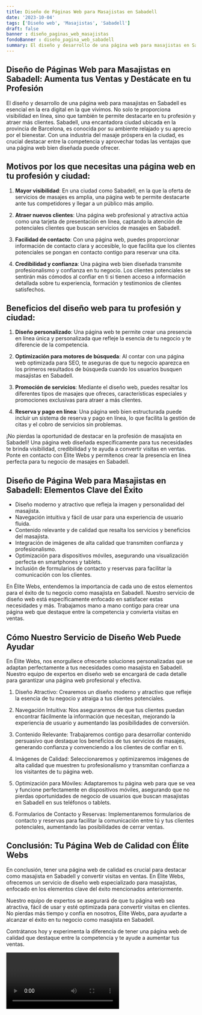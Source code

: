 ```yaml
---
title: Diseño de Páginas Web para Masajistas en Sabadell
date: '2023-10-04'
tags: ['Diseño web', 'Masajistas', 'Sabadell']
draft: false
banner : diseño_paginas_web_masajistas
fondoBanner : diseño_pagina_web_sabadell
summary: El diseño y desarrollo de una página web para masajistas en Sabadell es esencial en la era digital en la que vivimos. No solo te proporciona visibilidad en línea, sino que también te permite destacarte en tu profesión y atraer más clientes. Sabadell, una encantadora ciudad ubicada en la provincia de Barcelona, ​​es conocida por su ambiente relajado y su aprecio por el bienestar. Con una industria del masaje próspera en la ciudad, es crucial destacar entre la competencia y aprovechar todas las ventajas que una página web bien diseñada puede ofrecer.
---
```


## Diseño de Páginas Web para Masajistas en Sabadell: Aumenta tus Ventas y Destácate en tu Profesión

El diseño y desarrollo de una página web para masajistas en Sabadell es esencial en la era digital en la que vivimos. No solo te proporciona visibilidad en línea, sino que también te permite destacarte en tu profesión y atraer más clientes. Sabadell, una encantadora ciudad ubicada en la provincia de Barcelona, ​​es conocida por su ambiente relajado y su aprecio por el bienestar. Con una industria del masaje próspera en la ciudad, es crucial destacar entre la competencia y aprovechar todas las ventajas que una página web bien diseñada puede ofrecer.

## Motivos por los que necesitas una página web en tu profesión y ciudad:

1. **Mayor visibilidad**: En una ciudad como Sabadell, en la que la oferta de servicios de masajes es amplia, una página web te permite destacarte ante tus competidores y llegar a un público más amplio.

2. **Atraer nuevos clientes**: Una página web profesional y atractiva actúa como una tarjeta de presentación en línea, captando la atención de potenciales clientes que buscan servicios de masajes en Sabadell.

3. **Facilidad de contacto**: Con una página web, puedes proporcionar información de contacto clara y accesible, lo que facilita que los clientes potenciales se pongan en contacto contigo para reservar una cita.

4. **Credibilidad y confianza**: Una página web bien diseñada transmite profesionalismo y confianza en tu negocio. Los clientes potenciales se sentirán más cómodos al confiar en ti si tienen acceso a información detallada sobre tu experiencia, formación y testimonios de clientes satisfechos.

## Beneficios del diseño web para tu profesión y ciudad:

1. **Diseño personalizado**: Una página web te permite crear una presencia en línea única y personalizada que refleje la esencia de tu negocio y te diferencie de la competencia.

2. **Optimización para motores de búsqueda**: Al contar con una página web optimizada para SEO, te aseguras de que tu negocio aparezca en los primeros resultados de búsqueda cuando los usuarios busquen masajistas en Sabadell.

3. **Promoción de servicios**: Mediante el diseño web, puedes resaltar los diferentes tipos de masajes que ofreces, características especiales y promociones exclusivas para atraer a más clientes.

4. **Reserva y pago en línea**: Una página web bien estructurada puede incluir un sistema de reserva y pago en línea, lo que facilita la gestión de citas y el cobro de servicios sin problemas.

¡No pierdas la oportunidad de destacar en la profesión de masajista en Sabadell! Una página web diseñada específicamente para tus necesidades te brinda visibilidad, credibilidad y te ayuda a convertir visitas en ventas. Ponte en contacto con Élite Webs y permítenos crear la presencia en línea perfecta para tu negocio de masajes en Sabadell.

<GifSeo />

<Cta />

## Diseño de Página Web para Masajistas en Sabadell: Elementos Clave del Éxito

- Diseño moderno y atractivo que refleja la imagen y personalidad del masajista.
- Navegación intuitiva y fácil de usar para una experiencia de usuario fluida.
- Contenido relevante y de calidad que resalta los servicios y beneficios del masajista.
- Integración de imágenes de alta calidad que transmiten confianza y profesionalismo.
- Optimización para dispositivos móviles, asegurando una visualización perfecta en smartphones y tablets.
- Inclusión de formularios de contacto y reservas para facilitar la comunicación con los clientes.

En Élite Webs, entendemos la importancia de cada uno de estos elementos para el éxito de tu negocio como masajista en Sabadell. Nuestro servicio de diseño web está específicamente enfocado en satisfacer estas necesidades y más. Trabajamos mano a mano contigo para crear una página web que destaque entre la competencia y convierta visitas en ventas.

## Cómo Nuestro Servicio de Diseño Web Puede Ayudar

En Élite Webs, nos enorgullece ofrecerte soluciones personalizadas que se adaptan perfectamente a tus necesidades como masajista en Sabadell. Nuestro equipo de expertos en diseño web se encargará de cada detalle para garantizar una página web profesional y efectiva.

1. Diseño Atractivo: Crearemos un diseño moderno y atractivo que refleje la esencia de tu negocio y atraiga a tus clientes potenciales.

2. Navegación Intuitiva: Nos aseguraremos de que tus clientes puedan encontrar fácilmente la información que necesitan, mejorando la experiencia de usuario y aumentando las posibilidades de conversión.

3. Contenido Relevante: Trabajaremos contigo para desarrollar contenido persuasivo que destaque los beneficios de tus servicios de masajes, generando confianza y convenciendo a los clientes de confiar en ti.

4. Imágenes de Calidad: Seleccionaremos y optimizaremos imágenes de alta calidad que muestren tu profesionalismo y transmitan confianza a los visitantes de tu página web.

5. Optimización para Móviles: Adaptaremos tu página web para que se vea y funcione perfectamente en dispositivos móviles, asegurando que no pierdas oportunidades de negocio de usuarios que buscan masajistas en Sabadell en sus teléfonos o tablets.

6. Formularios de Contacto y Reservas: Implementaremos formularios de contacto y reservas para facilitar la comunicación entre tú y tus clientes potenciales, aumentando las posibilidades de cerrar ventas.

## Conclusión: Tu Página Web de Calidad con Élite Webs

En conclusión, tener una página web de calidad es crucial para destacar como masajista en Sabadell y convertir visitas en ventas. En Élite Webs, ofrecemos un servicio de diseño web especializado para masajistas, enfocado en los elementos clave del éxito mencionados anteriormente.

Nuestro equipo de expertos se asegurará de que tu página web sea atractiva, fácil de usar y esté optimizada para convertir visitas en clientes. No pierdas más tiempo y confía en nosotros, Élite Webs, para ayudarte a alcanzar el éxito en tu negocio como masajista en Sabadell.

Contrátanos hoy y experimenta la diferencia de tener una página web de calidad que destaque entre la competencia y te ayude a aumentar tus ventas.

<Video />

<CtaBot job='Masajistas' city='Sabadell'/>

<Gmaps query='Sabadell+españa+maps' />